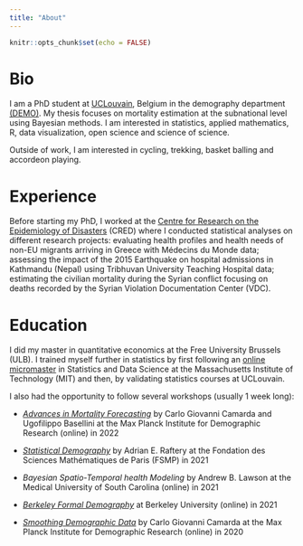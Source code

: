 ```yaml
---
title: "About"
---
```


```r
knitr::opts_chunk$set(echo = FALSE)
```

# Bio

I am a PhD student at [UCLouvain](https://uclouvain.be/fr/index.html), Belgium in the demography department [(DEMO)](https://uclouvain.be/en/research-institutes/iacchos/demo). My thesis focuses on mortality estimation at the subnational level using Bayesian methods. I am interested in statistics, applied mathematics, R, data visualization, open science and science of science. 

Outside of work, I am interested in cycling, trekking, basket balling and accordeon playing.


# Experience

Before starting my PhD, I worked at the [Centre for Research on the Epidemiology of Disasters](https://www.cred.be/) (CRED) where I conducted statistical analyses on different research projects: evaluating health profiles and health needs of non-EU migrants arriving in Greece with Médecins du Monde data; assessing the impact of the 2015 Earthquake on hospital admissions in Kathmandu (Nepal) using Tribhuvan University Teaching Hospital data; estimating the civilian mortality during the Syrian conflict focusing on deaths recorded by the Syrian Violation Documentation Center (VDC).


# Education

I did my master in quantitative economics at the Free University Brussels (ULB). I trained myself further in statistics by first following an [online micromaster](https://micromasters.mit.edu/ds/) in Statistics and Data Science at the Massachusetts Institute of Technology (MIT) and then, by validating statistics courses at UCLouvain.

I also had the opportunity to follow several workshops (usually 1 week long):

* *[Advances in Mortality Forecasting](https://www.demogr.mpg.de/en/career_6122/international_advanced_studies_in_demography_6682/courses_6931/advances_in_mortality_forecasting_9992/)* by Carlo Giovanni Camarda and Ugofilippo Basellini at the Max Planck Institute for Demographic Research (online) in 2022

* *[Statistical Demography](https://sciencesmaths-paris.fr/f/actualites-fr/cours-raftery)* by Adrian E. Raftery at the Fondation des Sciences Mathématiques de Paris (FSMP) in 2021 

* *Bayesian Spatio-Temporal health Modeling* by Andrew B. Lawson at the Medical University of South Carolina (online) in 2021

* *[Berkeley Formal Demography](https://populationsciences.berkeley.edu/population-center/annual-workshop-on-formal-demography/)* at Berkeley University (online) in 2021

* *[Smoothing Demographic Data](https://www.demogr.mpg.de/en/career_6122/international_advanced_studies_in_demography_6682/courses_6931/smoothing_demographic_data_flexible_models_in_population_studies_7174/)* by Carlo Giovanni Camarda at the Max Planck Institute for Demographic Research (online) in 2020


